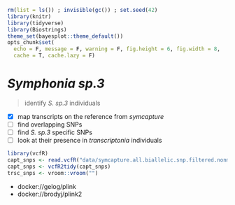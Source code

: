 ```r
rm(list = ls()) ; invisible(gc()) ; set.seed(42)
library(knitr)
library(tidyverse)
library(Biostrings)
theme_set(bayesplot::theme_default())
opts_chunk$set(
  echo = F, message = F, warning = F, fig.height = 6, fig.width = 8,
  cache = T, cache.lazy = F)
```

# *Symphonia sp.3*

> identify *S. sp.3* individuals

- [x] map transcripts on the reference from *symcapture*
- [ ] find overlapping SNPs
- [ ] find *S. sp.3* specific SNPs
- [ ] look at their presence in *transcriptonia* individuals

```r
library(vcfR)
capt_snps <- read.vcfR("data/symcapture.all.biallelic.snp.filtered.nonmissing.paracou.vcf.gz")
capt_snps <- vcfR2tidy(capt_snps)
trsc_snps <- vroom::vroom("")
```

* docker://gelog/plink
* docker://brodyj/plink2
